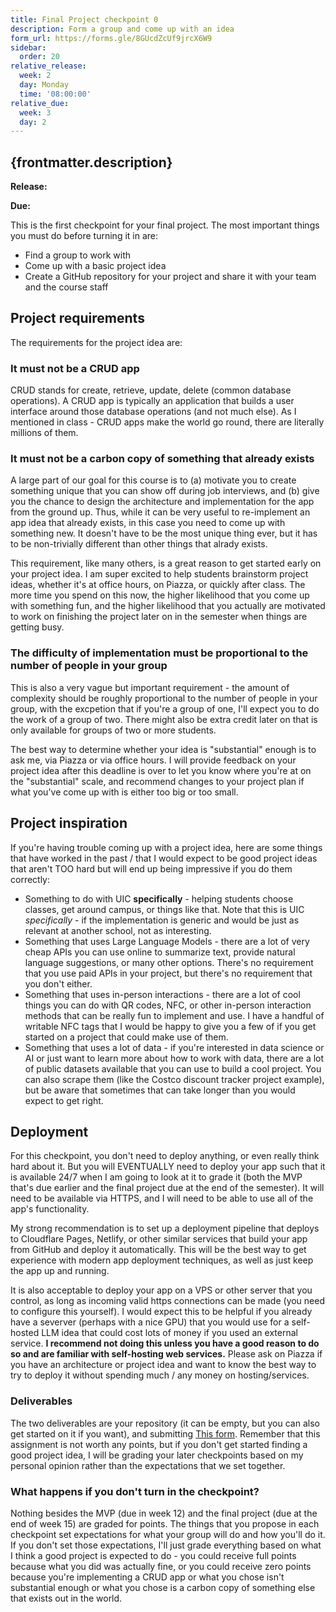 ```yaml
---
title: Final Project checkpoint 0
description: Form a group and come up with an idea
form_url: https://forms.gle/8GUcdZcUf9jrcX6W9
sidebar:
  order: 20
relative_release:
  week: 2
  day: Monday
  time: '08:00:00'
relative_due:
  week: 3
  day: 2
---
```



## {frontmatter.description}

**Release:** <DueDate relativeDate={frontmatter.relative_release}  />

**Due:** <DueDate relativeDate={frontmatter.relative_due} />

This is the first checkpoint for your final project. The most important things you must do before turning it in are:

* Find a group to work with
* Come up with a basic project idea
* Create a GitHub repository for your project and share it with your team and the course staff

## Project requirements

The requirements for the project idea are:

### It must not be a CRUD app

CRUD stands for create, retrieve, update, delete (common database operations). A
CRUD app is typically an application that builds a user interface around those
database operations (and not much else). As I mentioned in class - CRUD apps
make the world go round, there are literally millions of them.

### It must not be a carbon copy of something that already exists

A large part of our goal for this course is to (a) motivate you to create
something unique that you can show off during job interviews, and (b) give you
the chance to design the architecture and implementation for the app from the
ground up. Thus, while it can be very useful to re-implement an app idea that
already exists, in this case you need to come up with something new. It doesn't
have to be the most unique thing ever, but it has to be non-trivially different
than other things that alrady exists.

This requirement, like many others, is a great reason to get started early on
your project idea. I am super excited to help students brainstorm project ideas,
whether it's at office hours, on Piazza, or quickly after class. The more time
you spend on this now, the higher likelihood that you come up with something
fun, and the higher likelihood that you actually are motivated to work on
finishing the project later on in the semester when things are getting busy.

### The difficulty of implementation must be proportional to the number of people in your group

This is also a very vague but important requirement - the amount of complexity
should be roughly proportional to the number of people in your group, with the
excpetion that if you're a group of one, I'll expect you to do the work of a
group of two. There might also be extra credit later on that is only available
for groups of two or more students.

The best way to determine whether your idea is "substantial" enough is to ask
me, via Piazza or via office hours. I will provide feedback on your project idea
after this deadline is over to let you know where you're at on the "substantial"
scale, and recommend changes to your project plan if what you've come up with is
either too big or too small.

## Project inspiration

If you're having trouble coming up with a project idea, here are some things
that have worked in the past / that I would expect to be good project ideas
that aren't TOO hard but will end up being impressive if you do them correctly:

* Something to do with UIC **specifically** - helping students choose classes,
  get around campus, or things like that. Note that this is UIC _specifically_ -
  if the implementation is generic and would be just as relevant at another
  school, not as interesting.
* Something that uses Large Language Models - there are a lot of very cheap APIs
  you can use online to summarize text, provide natural language suggestions, or
  many other options. There's no requirement that you use paid APIs in your
  project, but there's no requirement that you don't either.
* Something that uses in-person interactions - there are a lot of cool things you
  can do with QR codes, NFC, or other in-person interaction methods that can be
  really fun to implement and use. I have a handful of writable NFC tags that I
  would be happy to give you a few of if you get started on a project that could
  make use of them.
* Something that uses a lot of data - if you're interested in data science or AI
  or just want to learn more about how to work with data, there are a lot of
  public datasets available that you can use to build a cool project. You can
  also scrape them (like the Costco discount tracker project example), but be
  aware that sometimes that can take longer than you would expect to get right.



## Deployment

For this checkpoint, you don't need to deploy anything, or even really think
hard about it. But you will EVENTUALLY need to deploy your app such that it is
available 24/7 when I am going to look at it to grade it (both the MVP that's
due earlier and the final project due at the end of the semester). It will need
to be available via HTTPS, and I will need to be able to use all of the app's
functionality.

My strong recommendation is to set up a deployment pipeline that deploys to
Cloudflare Pages, Netlify, or other similar services that build your app from
GitHub and deploy it automatically. This will be the best way to get experience
with modern app deployment techniques, as well as just keep the app up and
running.

It is also acceptable to deploy your app on a VPS or other server that you
control, as long as incoming valid https connections can be made (you need to
configure this yourself). I would expect this to be helpful if you already have
a severver (perhaps with a nice GPU) that you would use for a self-hosted LLM
idea that could cost lots of money if you used an external service. **I
recommend not doing this unless you have a good reason to do so and are familiar
with self-hosting web services.** Please ask on Piazza if you have an
architecture or project idea and want to know the best way to try to deploy it
without spending much / any money on hosting/services.


### Deliverables

The two deliverables are your repository (it can be empty, but you can also get
started on it if you want), and submitting [This
form](https://forms.gle/8GUcdZcUf9jrcX6W9). Remember that this assignment is not
worth any points, but if you don't get started finding a good project idea, I
will be grading your later checkpoints based on my personal opinion rather than
the expectations that we set together.

### What happens if you don't turn in the checkpoint?

Nothing besides the MVP (due in week 12) and the final project (due at the end
of week 15) are graded for points. The things that you propose in each
checkpoint set expectations for what your group will do and how you'll do it. If
you don't set those expectations, I'll just grade everything based on what I
think a good project is expected to do - you could receive full points because
what you did was actually fine, or you could receive zero points because you're
implementing a CRUD app or what you chose isn't substantial enough or what you
chose is a carbon copy of something else that exists out in the world.

